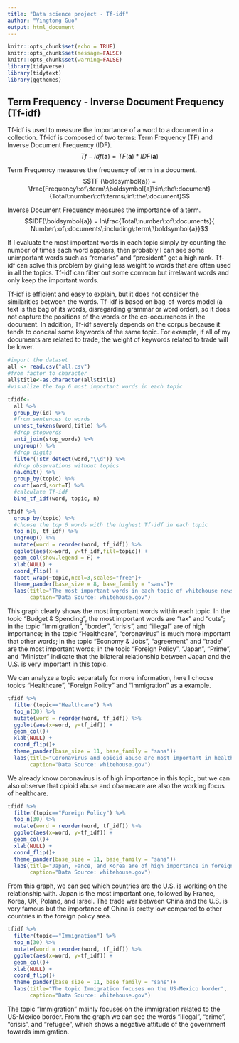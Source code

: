 ```yaml
---
title: "Data science project - Tf-idf"
author: "Yingtong Guo"
output: html_document
---
```


```r
knitr::opts_chunk$set(echo = TRUE)
knitr::opts_chunk$set(message=FALSE)
knitr::opts_chunk$set(warning=FALSE)
library(tidyverse)
library(tidytext)
library(ggthemes)
```

## Term Frequency - Inverse Document Frequency (Tf-idf)

Tf-idf is used to measure the importance of a word to a document in a collection. Tf-idf is composed of two terms: Term Frequency (TF) and Inverse Document Frequency (IDF). 
$$Tf-idf (\boldsymbol{a})  = TF (\boldsymbol{a}) *  IDF(\boldsymbol{a})$$

Term Frequency measures the frequency of term in a document.
$$TF (\boldsymbol{a}) = \frac{Frequency\:of\:term\:\boldsymbol{a}\:in\:the\:document}{Total\:number\:of\:terms\:in\:the\:document}$$

Inverse Document Frequency measures the importance of a term.
$$IDF(\boldsymbol{a}) = ln\frac{Total\:number\:of\:documents}{ Number\:of\:documents\:including\:term\:\boldsymbol{a}}$$

If I evaluate the most important words in each topic simply by counting the number of times each word appears, then probably I can see some unimportant words such as "remarks" and "president" get a high rank. Tf-idf can solve this problem by giving less weight to words that are often used in all the topics. Tf-idf can filter out some common but irrelavant words and only keep the important words.

Tf-idf is efficient and easy to explain, but it does not consider the similarities between the words. Tf-idf is based on bag-of-words model (a text is the bag of its words, disregarding grammar or word order), so it does not capture the positions of the words or the co-occurrences in the document. In addition, Tf-idf severely depends on the corpus because it tends to conceal some keywords of the same topic. For example, if all of my documents are related to trade, the weight of keywords related to trade will be lower.

```r
#import the dataset
all <- read.csv("all.csv")
#from factor to character
all$title<-as.character(all$title)
#visualize the top 6 most important words in each topic

tfidf<-
  all %>% 
  group_by(id) %>%
  #from sentences to words
  unnest_tokens(word,title) %>%  
  #drop stopwords
  anti_join(stop_words) %>%   
  ungroup() %>%
  #drop digits
  filter(!str_detect(word,"\\d")) %>%
  #drop observations without topics
  na.omit() %>%
  group_by(topic) %>%
  count(word,sort=T) %>%
  #calculate Tf-idf
  bind_tf_idf(word, topic, n)

tfidf %>%
  group_by(topic) %>% 
  #choose the top 6 words with the highest Tf-idf in each topic
  top_n(6, tf_idf) %>% 
  ungroup() %>%
  mutate(word = reorder(word, tf_idf)) %>% 
  ggplot(aes(x=word, y=tf_idf,fill=topic)) +
  geom_col(show.legend = F) +
  xlab(NULL) +
  coord_flip() +
  facet_wrap(~topic,ncol=3,scales="free")+
  theme_pander(base_size = 8, base_family = "sans")+
  labs(title="The most important words in each topic of whitehouse news since Trump took office",
       caption="Data Source: whitehouse.gov")
```

This graph clearly shows the most important words within each topic. In the topic "Budget & Spending", the most important words are "tax" and "cuts"; in the topic "Immigration", "border", "crisis", and "illegal" are of high importance; in the topic "Healthcare", "coronavirus" is much more important that other words; in the topic "Economy & Jobs", "agreement" and "trade" are the most important words; in the topic "Foreign Policy", "Japan", "Prime", and "Minister" indicate that the bilateral relationship between Japan and the U.S. is very important in this topic. 

We can analyze a topic separately for more information, here I choose topics "Healthcare", "Foreign Policy" and "Immigration" as a example.

```r
tfidf %>%
  filter(topic=="Healthcare") %>% 
  top_n(30) %>%
  mutate(word = reorder(word, tf_idf)) %>% 
  ggplot(aes(x=word, y=tf_idf)) +
  geom_col()+
  xlab(NULL) +
  coord_flip()+
  theme_pander(base_size = 11, base_family = "sans")+
  labs(title="Coronavirus and opioid abuse are most important in healthcare",
       caption="Data Source: whitehouse.gov")
```

We already know coronavirus is of high importance in this topic, but we can also observe that opioid abuse and obamacare are also the working focus of healthcare.

```r
tfidf %>%
  filter(topic=="Foreign Policy") %>% 
  top_n(30) %>%
  mutate(word = reorder(word, tf_idf)) %>% 
  ggplot(aes(x=word, y=tf_idf)) +
  geom_col()+
  xlab(NULL) +
  coord_flip()+
  theme_pander(base_size = 11, base_family = "sans")+
  labs(title="Japan, Fance, and Korea are of high importance in foreign policy",
       caption="Data Source: whitehouse.gov")
```

From this graph, we can see which countries are the U.S. is working on the relationship with. Japan is the most important one, followed by France, Korea, UK, Poland, and Israel. The trade war between China and the U.S. is very famous but the importance of China is pretty low compared to other countries in the foreign policy area.

```r
tfidf %>%
  filter(topic=="Immigration") %>% 
  top_n(30) %>%
  mutate(word = reorder(word, tf_idf)) %>% 
  ggplot(aes(x=word, y=tf_idf)) +
  geom_col()+
  xlab(NULL) +
  coord_flip()+
  theme_pander(base_size = 11, base_family = "sans")+
  labs(title="The topic Immigration focuses on the US-Mexico border",
       caption="Data Source: whitehouse.gov")
```

The topic "Immigration" mainly focuses on the immigration related to the US-Mexico border. From the graph we can see the words "illegal", "crime", "crisis", and "refugee", which shows a negative attitude of the government towards immigration.
